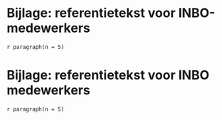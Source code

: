 # Bijlage: referentietekst voor INBO-medewerkers

`r paragraph(n = 5)`

# Bijlage: referentietekst voor INBO medewerkers

`r paragraph(n = 5)`
